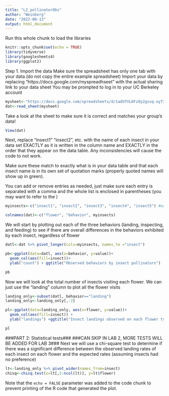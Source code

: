 ```yaml
---
title: "L2_pollinatorObs"
author: "Weinberg"
date: "2022-08-13"
output: html_document
---
```


Run this whole chunk to load the libraries
```r
knitr::opts_chunk$set(echo = TRUE)
library(tidyverse)
library(googlesheets4)
library(ggplot2)
```

Step 1. Import the data
Make sure the spreadsheet has only one tab with your data (do not copy the entire example spreadsheet) 
Import your data by replacing "https://docs.google.com/myspreadhseet" with the actual sharing link to your data sheet
You may be prompted to log in to your UC Berkeley account
```r
mysheet<-"https://docs.google.com/spreadsheets/d/1adUTVL6FzOy2gsvq-oyT3eOYaFmoh6MyS8ZBupLspiU/edit#gid=0"
dat<-read_sheet(mysheet)
```
Take a look at the sheet to make sure it is correct and matches your group's data!
```r
View(dat)
```

Next, replace "insect1" "insect2", etc. with the name of each insect in your data set EXACTLY as it is written in the column name and EXACTLY in the order that they appear on the data table. Any inconsistencies will cause the code to not work.

Make sure these match to exactly what is in your data table and that each insect name is in its own set of quotation marks (properly quoted names will show up in green).

You can add or remove entries as needed, just make sure each entry is separated with a comma and the whole list is enclosed in parentheses (you may want to refer to the )
```r
myinsects<-c("insect1", "insect2", "insect3", "insect4", "insect5") #edit this line

colnames(dat)<-c("flower", "behavior", myinsects)
```


We will start by plotting out each of the three behaviors (landing, inspecting, and feeding) to see if there are overall differences in the behaviors exhibited by each insect, regardless of flower
```r
datl<-dat %>% pivot_longer(cols=myinsects, names_to ="insect")

pb<-ggplot(data=datl, aes(x=behavior, y=value))+
  geom_col(aes(fill=insect))+
  ylab("count") + ggtitle("Observed behaviors by insect pollinators")

pb
```
Now we will look at the total number of insects visiting each flower. We can just use the "landing" column to plot all the flower visits
```r
landing_only<-subset(datl, behavior=="landing")
landing_only<-landing_only[,-2]

pl<-ggplot(data=landing_only, aes(x=flower, y=value))+
  geom_col(aes(fill=insect)) +
  ylab("landings") +ggtitle("Insect landings observed on each flower type")

pl
```




###PART 2: Statistical tests###
###CAN SKIP IN LAB 2, MORE TESTS WILL BE ADDED FOR LAB 3###
Next we will use a chi-square test to determine if there was a significant difference between the observed landing rates of each insect on each flower and the expected rates (assuming insects had no preference)
```r
lt<-landing_only %>% pivot_wider(names_from=insect)
chisq<-chisq.test(x=lt[,2:ncol(lt)], y=lt$flower)
```

Note that the `echo = FALSE` parameter was added to the code chunk to prevent printing of the R code that generated the plot.

